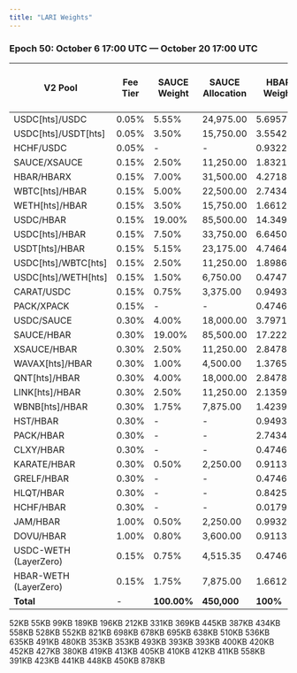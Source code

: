 ```yaml
---
title: "LARI Weights"
---
```


### **Epoch 50: October 6 17:00 UTC — October 20 17:00 UTC**

| V2 Pool               | Fee Tier | SAUCE Weight | SAUCE Allocation | HBAR Weight | HBAR Allocation | PACK Weight | PACK Allocation | HLiquity HBAR Grant Weight | HLiquity HBAR Grant Allocation |
| --------------------- | -------- | ------------ | ---------------- | ----------- | --------------- | ----------- | --------------- | -------------------------- | ------------------------------ |
| USDC[hts]/USDC        | 0.05%    | 5.55%        | 24,975.00        | 5.6957%     | 4,392.24        | -           | -               |                            |                                |
| USDC[hts]/USDT[hts]   | 0.05%    | 3.50%        | 15,750.00        | 3.5542%     | 2,740.82        | -           | -               |                            |                                |
| HCHF/USDC             | 0.05%    | -            | -                | 0.9322%     | 718.84          | -           | -               | 52.00%                     | 3,074.08                       |
| SAUCE/XSAUCE          | 0.15%    | 2.50%        | 11,250.00        | 1.8321%     | 1,412.82        | -           | -               |                            |                                |
| HBAR/HBARX            | 0.15%    | 7.00%        | 31,500.00        | 4.2718%     | 3,294.20        | -           | -               |                            |                                |
| WBTC[hts]/HBAR        | 0.15%    | 5.00%        | 22,500.00        | 2.7434%     | 2,115.57        | -           | -               |                            |                                |
| WETH[hts]/HBAR        | 0.15%    | 3.50%        | 15,750.00        | 1.6612%     | 1,281.07        | -           | -               |                            |                                |
| USDC/HBAR             | 0.15%    | 19.00%       | 85,500.00        | 14.3492%    | 11,065.39       | 10.00%      | 60,204.60       |                            |                                |
| USDC[hts]/HBAR        | 0.15%    | 7.50%        | 33,750.00        | 6.6450%     | 5,124.29        | -           | -               |                            |                                |
| USDT[hts]/HBAR        | 0.15%    | 5.15%        | 23,175.00        | 4.7464%     | 3,660.19        | -           | -               |                            |                                |
| USDC[hts]/WBTC[hts]   | 0.15%    | 2.50%        | 11,250.00        | 1.8986%     | 1,464.11        | -           | -               |                            |                                |
| USDC[hts]/WETH[hts]   | 0.15%    | 1.50%        | 6,750.00         | 0.4747%     | 366.03          | -           | -               |                            |                                |
| CARAT/USDC            | 0.15%    | 0.75%        | 3,375.00         | 0.9493%     | 732.05          | -           | -               |                            |                                |
| PACK/XPACK            | 0.15%    | -            | -                | 0.4746%     | 365.99          | 15.00%      | 90,306.90       |                            |                                |
| USDC/SAUCE            | 0.30%    | 4.00%        | 18,000.00        | 3.7971%     | 2,928.13        | -           | -               |                            |                                |
| SAUCE/HBAR            | 0.30%    | 19.00%       | 85,500.00        | 17.2225%    | 13,281.13       | 10.00%      | 60,204.60       |                            |                                |
| XSAUCE/HBAR           | 0.30%    | 2.50%        | 11,250.00        | 2.8478%     | 2,196.08        | -           | -               |                            |                                |
| WAVAX[hts]/HBAR       | 0.30%    | 1.00%        | 4,500.00         | 1.3765%     | 1,061.49        | -           | -               |                            |                                |
| QNT[hts]/HBAR         | 0.30%    | 4.00%        | 18,000.00        | 2.8478%     | 2,196.08        | -           | -               |                            |                                |
| LINK[hts]/HBAR        | 0.30%    | 2.50%        | 11,250.00        | 2.1359%     | 1,647.10        | -           | -               |                            |                                |
| WBNB[hts]/HBAR        | 0.30%    | 1.75%        | 7,875.00         | 1.4239%     | 1,098.04        | -           | -               |                            |                                |
| HST/HBAR              | 0.30%    | -            | -                | 0.9493%     | 732.05          | -           | -               |                            |                                |
| PACK/HBAR             | 0.30%    | -            | -                | 2.7434%     | 2,115.57        | 65.00%      | 391,329.90      |                            |                                |
| CLXY/HBAR             | 0.30%    | -            | -                | 0.4746%     | 365.99          | -           | -               |                            |                                |
| KARATE/HBAR           | 0.30%    | 0.50%        | 2,250.00         | 0.9113%     | 702.75          | -           | -               |                            |                                |
| GRELF/HBAR            | 0.30%    | -            | -                | 0.4746%     | 365.99          | -           | -               |                            |                                |
| HLQT/HBAR             | 0.30%    | -            | -                | 0.8425%     | 649.72          | -           | -               | 47.00%                     | 2,778.50                       |
| HCHF/HBAR             | 0.30%    | -            | -                | 0.0179%     | 13.82           | -           | -               | 1%                         | 59.11                          |
| JAM/HBAR              | 1.00%    | 0.50%        | 2,250.00         | 0.9932%     | 765.91          | -           | -               |                            |                                |
| DOVU/HBAR             | 1.00%    | 0.80%        | 3,600.00         | 0.9113%     | 702.75          | -           |                 |                            |                                |
| USDC-WETH (LayerZero) | 0.15%    | 0.75%        | 4,515.35         | 0.4746%     | 366.03          |             |                 |                            |                                |
| HBAR-WETH (LayerZero) | 0.15%    | 1.75%        | 7,875.00         | 1.6612%     | 1,281.07        |             |                 |                            |                                |
| **Total**             | -        | **100.00%**  | **450,000**      | **100%**    | **71,203.31**   | **100.00%** | **602,046.00**  |                            | **5,911.69**                   |

<AccordionGroup>
  <Accordion title="Epoch Airdrop Results" defaultOpen icon="paperclip">
    <Card title="Epoch 1 Airdrop Results" icon="paperclip" horizontal="true" href="https://github.com/saucerswaplabs/saucerswap-epoch-results/raw/refs/heads/main/Epoch_1.csv">
      52KB
    </Card>
    <Card title="Epoch 2 Airdrop Results" icon="paperclip" horizontal="true" href="https://github.com/saucerswaplabs/saucerswap-epoch-results/raw/refs/heads/main/Epoch_2.csv">
      55KB
    </Card>
    <Card title="Epoch 3 Airdrop Results" icon="paperclip" horizontal="true" href="https://github.com/saucerswaplabs/saucerswap-epoch-results/raw/refs/heads/main/Epoch_3.csv">
      99KB
    </Card>
    <Card title="Epoch 4 Airdrop Results" icon="paperclip" horizontal="true" href="https://github.com/saucerswaplabs/saucerswap-epoch-results/raw/refs/heads/main/Epoch_4.csv">
      189KB
    </Card>
    <Card title="Epoch 5 Airdrop Results" icon="paperclip" horizontal="true" href="https://github.com/saucerswaplabs/saucerswap-epoch-results/raw/refs/heads/main/Epoch_5.csv">
      196KB
    </Card>
    <Card title="Epoch 6 Airdrop Results" icon="paperclip" horizontal="true" href="https://github.com/saucerswaplabs/saucerswap-epoch-results/raw/refs/heads/main/Epoch_6.csv">
      212KB
    </Card>
    <Card title="Epoch 7 Airdrop Results" icon="paperclip" horizontal="true" href="https://github.com/saucerswaplabs/saucerswap-epoch-results/raw/refs/heads/main/Epoch_7.csv">
      331KB
    </Card>
    <Card title="Epoch 8 Airdrop Results" icon="paperclip" horizontal="true" href="https://github.com/saucerswaplabs/saucerswap-epoch-results/raw/refs/heads/main/Epoch_8.csv">
      369KB
    </Card>
    <Card title="Epoch 9 Airdrop Results" icon="paperclip" horizontal="true" href="https://github.com/saucerswaplabs/saucerswap-epoch-results/raw/refs/heads/main/Epoch_9.csv">
      445KB
    </Card>
    <Card title="Epoch 10 Airdrop Results" icon="paperclip" horizontal="true" href="https://github.com/saucerswaplabs/saucerswap-epoch-results/raw/refs/heads/main/Epoch_10.csv">
      387KB
    </Card>
    <Card title="Epoch 11 Airdrop Results" icon="paperclip" horizontal="true" href="https://github.com/saucerswaplabs/saucerswap-epoch-results/raw/refs/heads/main/Epoch_11.csv">
      434KB
    </Card>
    <Card title="Epoch 12 Airdrop Results" icon="paperclip" horizontal="true" href="https://github.com/saucerswaplabs/saucerswap-epoch-results/raw/refs/heads/main/Epoch_12.csv">
      558KB
    </Card>
    <Card title="Epoch 13 Airdrop Results" icon="paperclip" horizontal="true" href="https://github.com/saucerswaplabs/saucerswap-epoch-results/raw/refs/heads/main/Epoch_13.csv">
      528KB
    </Card>
    <Card title="Epoch 14 Airdrop Results" icon="paperclip" horizontal="true" href="https://github.com/saucerswaplabs/saucerswap-epoch-results/raw/refs/heads/main/Epoch_14.csv">
      552KB
    </Card>
    <Card title="Epoch 15 Airdrop Results" icon="paperclip" horizontal="true" href="https://github.com/saucerswaplabs/saucerswap-epoch-results/raw/refs/heads/main/Epoch_15.csv">
      821KB
    </Card>
    <Card title="Epoch 16 Airdrop Results" icon="paperclip" horizontal="true" href="https://github.com/saucerswaplabs/saucerswap-epoch-results/raw/refs/heads/main/Epoch_16.csv">
      698KB
    </Card>
    <Card title="Epoch 17 Airdrop Results" icon="paperclip" horizontal="true" href="https://github.com/saucerswaplabs/saucerswap-epoch-results/raw/refs/heads/main/Epoch_17.csv">
      678KB
    </Card>
    <Card title="Epoch 18 Airdrop Results" icon="paperclip" horizontal="true" href="https://github.com/saucerswaplabs/saucerswap-epoch-results/raw/refs/heads/main/Epoch_18.csv">
      695KB
    </Card>
    <Card title="Epoch 19 Airdrop Results" icon="paperclip" horizontal="true" href="https://github.com/saucerswaplabs/saucerswap-epoch-results/raw/refs/heads/main/Epoch_19.csv">
      638KB
    </Card>
    <Card title="Epoch 20 Airdrop Results" icon="paperclip" horizontal="true" href="https://github.com/saucerswaplabs/saucerswap-epoch-results/raw/refs/heads/main/Epoch_20.csv">
      510KB
    </Card>
    <Card title="Epoch 21 Airdrop Results" icon="paperclip" horizontal="true" href="https://github.com/saucerswaplabs/saucerswap-epoch-results/raw/refs/heads/main/Epoch_21.csv">
      536KB
    </Card>
    <Card title="Epoch 22 Airdrop Results" icon="paperclip" horizontal="true" href="https://github.com/saucerswaplabs/saucerswap-epoch-results/raw/refs/heads/main/Epoch_22.csv">
      635KB
    </Card>
    <Card title="Epoch 23 Airdrop Results" icon="paperclip" horizontal="true" href="https://github.com/saucerswaplabs/saucerswap-epoch-results/raw/refs/heads/main/Epoch_23.csv">
      491KB
    </Card>
    <Card title="Epoch 24 Airdrop Results" icon="paperclip" horizontal="true" href="https://github.com/saucerswaplabs/saucerswap-epoch-results/raw/refs/heads/main/Epoch_24.csv">
      480KB
    </Card>
    <Card title="Epoch 25 Airdrop Results" icon="paperclip" horizontal="true" href="https://github.com/saucerswaplabs/saucerswap-epoch-results/raw/refs/heads/main/Epoch_25.csv">
      353KB
    </Card>
    <Card title="Epoch 26 Airdrop Results" icon="paperclip" horizontal="true" href="https://github.com/saucerswaplabs/saucerswap-epoch-results/raw/refs/heads/main/Epoch_26.csv">
      353KB
    </Card>
    <Card title="Epoch 27 Airdrop Results" icon="paperclip" horizontal="true" href="https://github.com/saucerswaplabs/saucerswap-epoch-results/raw/refs/heads/main/Epoch_27.csv">
      493KB
    </Card>
    <Card title="Epoch 28 Airdrop Results" icon="paperclip" horizontal="true" href="https://github.com/saucerswaplabs/saucerswap-epoch-results/raw/refs/heads/main/Epoch_28.csv">
      393KB
    </Card>
    <Card title="Epoch 29 Airdrop Results" icon="paperclip" horizontal="true" href="https://github.com/saucerswaplabs/saucerswap-epoch-results/raw/refs/heads/main/Epoch_29.csv">
      393KB
    </Card>
    <Card title="Epoch 30 Airdrop Results" icon="paperclip" horizontal="true" href="https://github.com/saucerswaplabs/saucerswap-epoch-results/raw/refs/heads/main/Epoch_30.csv">
      400KB
    </Card>
    <Card title="Epoch 31 Airdrop Results" icon="paperclip" horizontal="true" href="https://github.com/saucerswaplabs/saucerswap-epoch-results/raw/refs/heads/main/Epoch_31.csv">
      420KB
    </Card>
    <Card title="Epoch 32 Airdrop Results" icon="paperclip" horizontal="true" href="https://github.com/saucerswaplabs/saucerswap-epoch-results/raw/refs/heads/main/Epoch_32.csv">
      452KB
    </Card>
    <Card title="Epoch 33 Airdrop Results" icon="paperclip" horizontal="true" href="https://github.com/saucerswaplabs/saucerswap-epoch-results/raw/refs/heads/main/Epoch_33.csv">
      427KB
    </Card>
    <Card title="Epoch 34 Airdrop Results" icon="paperclip" horizontal="true" href="https://github.com/saucerswaplabs/saucerswap-epoch-results/raw/refs/heads/main/Epoch_34.csv">
      380KB
    </Card>
    <Card title="Epoch 35 Airdrop Results" icon="paperclip" horizontal="true" href="https://github.com/saucerswaplabs/saucerswap-epoch-results/raw/refs/heads/main/Epoch_35.csv">
      419KB
    </Card>
    <Card title="Epoch 36 Airdrop Results" icon="paperclip" horizontal="true" href="https://github.com/saucerswaplabs/saucerswap-epoch-results/raw/refs/heads/main/Epoch_36.csv">
      413KB
    </Card>
    <Card title="Epoch 37 Airdrop Results" icon="paperclip" horizontal="true" href="https://github.com/saucerswaplabs/saucerswap-epoch-results/raw/refs/heads/main/Epoch_37.csv">
      405KB
    </Card>
    <Card title="Epoch 38 Airdrop Results" icon="paperclip" horizontal="true" href="https://github.com/saucerswaplabs/saucerswap-epoch-results/raw/refs/heads/main/Epoch_38.csv">
      410KB
    </Card>
    <Card title="Epoch 39 Airdrop Results" icon="paperclip" horizontal="true" href="https://github.com/saucerswaplabs/saucerswap-epoch-results/raw/refs/heads/main/Epoch_39.csv">
      412KB
    </Card>
    <Card title="Epoch 40 Airdrop Results" icon="paperclip" horizontal="true" href="https://github.com/saucerswaplabs/saucerswap-epoch-results/raw/refs/heads/main/Epoch_40.csv">
      411KB
    </Card>
    <Card title="Epoch 41 Airdrop Results" icon="paperclip" horizontal="true" href="https://github.com/saucerswaplabs/saucerswap-epoch-results/raw/refs/heads/main/Epoch_41.csv">
      558KB
    </Card>
    <Card title="Epoch 42 Airdrop Results" icon="paperclip" horizontal="true" href="https://github.com/saucerswaplabs/saucerswap-epoch-results/raw/refs/heads/main/Epoch_42.csv">
      391KB
    </Card>
    <Card title="Epoch 43 Airdrop Results" icon="paperclip" horizontal="true" href="https://github.com/saucerswaplabs/saucerswap-epoch-results/raw/refs/heads/main/Epoch_43.csv">
      423KB
    </Card>
    <Card title="Epoch 44 Airdrop Results" icon="paperclip" horizontal="true" href="https://github.com/saucerswaplabs/saucerswap-epoch-results/raw/refs/heads/main/Epoch_44.csv">
      441KB
    </Card>
    <Card title="Epoch 45 Airdrop Results" icon="paperclip" horizontal="true" href="https://github.com/saucerswaplabs/saucerswap-epoch-results/raw/refs/heads/main/Epoch_45.csv">
      448KB
    </Card>
    <Card title="Epoch 46 Airdrop Results" icon="paperclip" horizontal="true" href="https://github.com/saucerswaplabs/saucerswap-epoch-results/raw/refs/heads/main/Epoch_46.csv">
      450KB
    </Card>
    <Card title="Epoch 47 Airdrop Results" icon="paperclip" horizontal="true" href="https://github.com/saucerswaplabs/saucerswap-epoch-results/raw/refs/heads/main/Epoch_47.csv">
      878KB
    </Card>
  </Accordion>
</AccordionGroup>